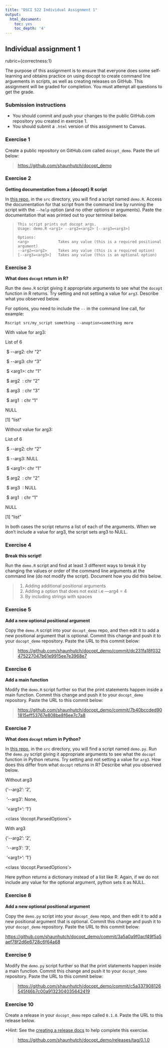 ```yaml
---
title: "DSCI 522 Individual Assignment 1"
output:
  html_document:
    toc: yes
    toc_depth: '4'
---
```


## Individual assignment 1

rubric={correctness:1}

The purpose of this assignment is to ensure that everyone does some self-learning and obtains practice on using docopt to create command line arguements in scripts, as well as creating releases on GitHub. This assignment will be graded for completion. You must attempt all questions to get the grade.

### Submission instructions

-   You should commit and push your changes to the public GitHub.com repository you created in exercise 1.
-   You should submit a `.html` version of this assignment to Canvas.

### Exercise 1

Create a public repository on GitHub.com called `docopt_demo`. Paste the url below:

> <https://github.com/shaunhutch/docopt_demo>

### Exercise 2

**Getting documentation from a {docopt} R script**

In [this repo](https://github.ubc.ca/MDS-2022-23/DSCI_522_dsci-workflows_students), in the `src` directory, you will find a script named `demo.R`. Access the documentation for that script from the command line by running the script with the `--help` option (and no other options or arguments). Paste the documentation that was printed out to your terminal below.

>     This script prints out docopt args.
>     Usage: demo.R <arg1> --arg2=<arg2> [--arg3=<arg3>]
>
>     Options:
>     <arg>             Takes any value (this is a required positional argument)
>     --arg2=<arg2>     Takes any value (this is a required option)
>     [--arg3=<arg3>]   Takes any value (this is an optional option) 

### Exercise 3

**What does `docopt` return in R?**

Run the `demo.R` script giving it appropriate arguments to see what the `docopt` function in R returns. Try setting and not setting a value for `arg3`. Describe what you observed below.

For options, you need to include the `--` in the command line call, for example:

    Rscript src/my_script something --anoption=something more

With value for arg3:

List of 6

 \$ \--arg2: chr "2"

 \$ \--arg3: chr "3"

 \$ \<arg1\>: chr "1"

 \$ arg2  : chr "2"

 \$ arg3  : chr "3"

 \$ arg1  : chr "1"

NULL

[1] "list"

Without value for arg3:

List of 6

 \$ \--arg2: chr "2"

 \$ \--arg3: NULL

 \$ \<arg1\>: chr "1"

 \$ arg2  : chr "2"

 \$ arg3  : NULL

 \$ arg1  : chr "1"

NULL

[1] "list"

In both cases the script returns a list of each of the arguments. When we don't include a value for arg3, the script sets arg3 to NULL.

### Exercise 4

**Break this script!**

Run the `demo.R` script and find at least 3 different ways to break it by changing the values or order of the command line arguments at the command line (do not modify the script). Document how you did this below.

> 1.  Adding additional positional arguments
> 2.  Adding a option that does not exist i.e ---arg4 = 4
> 3.  By including strings with spaces

### Exercise 5

**Add a new optional positional argument**

Copy the `demo.R` script into your `docopt_demo` repo, and then edit it to add a new positional argument that is optional. Commit this change and push it to your `docopt_demo` repository. Paste the URL to this commit below:

> <https://github.com/shaunhutch/docopt_demo/commit/dc231fa18f032475227047b61e9915ee7e3968e7>

### Exercise 6

**Add a main function**

Modify the `demo.R` script further so that the print statements happen inside a main function. Commit this change and push it to your `docopt_demo` repository. Paste the URL to this commit below:

> <https://github.com/shaunhutch/docopt_demo/commit/7b40bccded901815eff53767e808be8f6ee7c7a8>

### Exercise 7

**What does `docopt` return in Python?**

In [this repo](https://github.ubc.ca/MDS-2022-23/DSCI_522_dsci-workflows_students), in the `src` directory, you will find a script named `demo.py`. Run the `demo.py` script giving it appropriate arguments to see what the `docopt` function in Python returns. Try setting and not setting a value for `arg3`. How does this differ from what `docopt` returns in R? Describe what you observed below.

Without arg3

{'\--arg2': '2',

 '\--arg3': None,

 '\<arg1\>': '1'}

\<class 'docopt.ParsedOptions'\>

With arg3

{'\--arg2': '2',

 '\--arg3': '3',

 '\<arg1\>': '1'}

\<class 'docopt.ParsedOptions'\>

Here python returns a dictionary instead of a list like R. Again, if we do not include any value for the optional argument, python sets it as NULL.

### Exercise 8

**Add a new optional positional argument**

Copy the `demo.py` script into your `docopt_demo` repo, and then edit it to add a new positional argument that is optional. Commit this change and push it to your `docopt_demo` repository. Paste the URL to this commit below:

<https://github.com/shaunhutch/docopt_demo/commit/3a5a0a9f0acf49f5a5aef78f2d6e6728c6f64a68>

### Exercise 9

Modify the `demo.py` script further so that the print statements happen inside a main function. Commit this change and push it to your `docopt_demo` repository. Paste the URL to this commit below:

> <https://github.com/shaunhutch/docopt_demo/commit/c5a337908126545f46b7c00a9132304035642419>

### Exercise 10

Create a release in your `docopt_demo` repo called `0.1.0`. Paste the URL to this release below.

\*Hint: See the [creating a release docs](https://docs.github.com/en/free-pro-team@latest/github/administering-a-repository/managing-releases-in-a-repository#creating-a-release) to help complete this exercise.

> <https://github.com/shaunhutch/docopt_demo/releases/tag/0.1.0>
